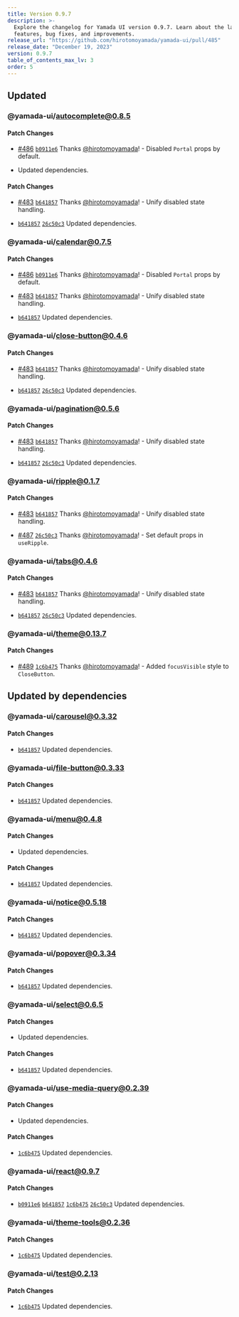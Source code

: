 ```yaml
---
title: Version 0.9.7
description: >-
  Explore the changelog for Yamada UI version 0.9.7. Learn about the latest
  features, bug fixes, and improvements.
release_url: "https://github.com/hirotomoyamada/yamada-ui/pull/485"
release_date: "December 19, 2023"
version: 0.9.7
table_of_contents_max_lv: 3
order: 5
---
```


## Updated

### @yamada-ui/autocomplete@0.8.5

#### Patch Changes

- [#486](https://github.com/hirotomoyamada/yamada-ui/pull/486) [`b0911e6`](https://github.com/hirotomoyamada/yamada-ui/commit/b0911e62cd082b906c54d3f06d959330445002c9) Thanks [@hirotomoyamada](https://github.com/hirotomoyamada)! - Disabled `Portal` props by default.

- Updated dependencies.

#### Patch Changes

- [#483](https://github.com/hirotomoyamada/yamada-ui/pull/483) [`b641857`](https://github.com/hirotomoyamada/yamada-ui/commit/b64185748b8302b8d1f8656a4edefd9c3d8d2a97) Thanks [@hirotomoyamada](https://github.com/hirotomoyamada)! - Unify disabled state handling.

- [`b641857`](https://github.com/hirotomoyamada/yamada-ui/commit/b64185748b8302b8d1f8656a4edefd9c3d8d2a97) [`26c50c3`](https://github.com/hirotomoyamada/yamada-ui/commit/26c50c38fe09687ad02d95962741f45d1881d14a) Updated dependencies.

### @yamada-ui/calendar@0.7.5

#### Patch Changes

- [#486](https://github.com/hirotomoyamada/yamada-ui/pull/486) [`b0911e6`](https://github.com/hirotomoyamada/yamada-ui/commit/b0911e62cd082b906c54d3f06d959330445002c9) Thanks [@hirotomoyamada](https://github.com/hirotomoyamada)! - Disabled `Portal` props by default.

- [#483](https://github.com/hirotomoyamada/yamada-ui/pull/483) [`b641857`](https://github.com/hirotomoyamada/yamada-ui/commit/b64185748b8302b8d1f8656a4edefd9c3d8d2a97) Thanks [@hirotomoyamada](https://github.com/hirotomoyamada)! - Unify disabled state handling.

- [`b641857`](https://github.com/hirotomoyamada/yamada-ui/commit/b64185748b8302b8d1f8656a4edefd9c3d8d2a97) Updated dependencies.

### @yamada-ui/close-button@0.4.6

#### Patch Changes

- [#483](https://github.com/hirotomoyamada/yamada-ui/pull/483) [`b641857`](https://github.com/hirotomoyamada/yamada-ui/commit/b64185748b8302b8d1f8656a4edefd9c3d8d2a97) Thanks [@hirotomoyamada](https://github.com/hirotomoyamada)! - Unify disabled state handling.

- [`b641857`](https://github.com/hirotomoyamada/yamada-ui/commit/b64185748b8302b8d1f8656a4edefd9c3d8d2a97) [`26c50c3`](https://github.com/hirotomoyamada/yamada-ui/commit/26c50c38fe09687ad02d95962741f45d1881d14a) Updated dependencies.

### @yamada-ui/pagination@0.5.6

#### Patch Changes

- [#483](https://github.com/hirotomoyamada/yamada-ui/pull/483) [`b641857`](https://github.com/hirotomoyamada/yamada-ui/commit/b64185748b8302b8d1f8656a4edefd9c3d8d2a97) Thanks [@hirotomoyamada](https://github.com/hirotomoyamada)! - Unify disabled state handling.

- [`b641857`](https://github.com/hirotomoyamada/yamada-ui/commit/b64185748b8302b8d1f8656a4edefd9c3d8d2a97) [`26c50c3`](https://github.com/hirotomoyamada/yamada-ui/commit/26c50c38fe09687ad02d95962741f45d1881d14a) Updated dependencies.

### @yamada-ui/ripple@0.1.7

#### Patch Changes

- [#483](https://github.com/hirotomoyamada/yamada-ui/pull/483) [`b641857`](https://github.com/hirotomoyamada/yamada-ui/commit/b64185748b8302b8d1f8656a4edefd9c3d8d2a97) Thanks [@hirotomoyamada](https://github.com/hirotomoyamada)! - Unify disabled state handling.

- [#487](https://github.com/hirotomoyamada/yamada-ui/pull/487) [`26c50c3`](https://github.com/hirotomoyamada/yamada-ui/commit/26c50c38fe09687ad02d95962741f45d1881d14a) Thanks [@hirotomoyamada](https://github.com/hirotomoyamada)! - Set default props in `useRipple`.

### @yamada-ui/tabs@0.4.6

#### Patch Changes

- [#483](https://github.com/hirotomoyamada/yamada-ui/pull/483) [`b641857`](https://github.com/hirotomoyamada/yamada-ui/commit/b64185748b8302b8d1f8656a4edefd9c3d8d2a97) Thanks [@hirotomoyamada](https://github.com/hirotomoyamada)! - Unify disabled state handling.

- [`b641857`](https://github.com/hirotomoyamada/yamada-ui/commit/b64185748b8302b8d1f8656a4edefd9c3d8d2a97) [`26c50c3`](https://github.com/hirotomoyamada/yamada-ui/commit/26c50c38fe09687ad02d95962741f45d1881d14a) Updated dependencies.

### @yamada-ui/theme@0.13.7

#### Patch Changes

- [#489](https://github.com/hirotomoyamada/yamada-ui/pull/489) [`1c6b475`](https://github.com/hirotomoyamada/yamada-ui/commit/1c6b475b3b99f69f55cd5e8959bdf9be316d6292) Thanks [@hirotomoyamada](https://github.com/hirotomoyamada)! - Added `focusVisible` style to `CloseButton`.

## Updated by dependencies

### @yamada-ui/carousel@0.3.32

#### Patch Changes

- [`b641857`](https://github.com/hirotomoyamada/yamada-ui/commit/b64185748b8302b8d1f8656a4edefd9c3d8d2a97) Updated dependencies.

### @yamada-ui/file-button@0.3.33

#### Patch Changes

- [`b641857`](https://github.com/hirotomoyamada/yamada-ui/commit/b64185748b8302b8d1f8656a4edefd9c3d8d2a97) Updated dependencies.

### @yamada-ui/menu@0.4.8

#### Patch Changes

- Updated dependencies.

#### Patch Changes

- [`b641857`](https://github.com/hirotomoyamada/yamada-ui/commit/b64185748b8302b8d1f8656a4edefd9c3d8d2a97) Updated dependencies.

### @yamada-ui/notice@0.5.18

#### Patch Changes

- [`b641857`](https://github.com/hirotomoyamada/yamada-ui/commit/b64185748b8302b8d1f8656a4edefd9c3d8d2a97) Updated dependencies.

### @yamada-ui/popover@0.3.34

#### Patch Changes

- [`b641857`](https://github.com/hirotomoyamada/yamada-ui/commit/b64185748b8302b8d1f8656a4edefd9c3d8d2a97) Updated dependencies.

### @yamada-ui/select@0.6.5

#### Patch Changes

- Updated dependencies.

#### Patch Changes

- [`b641857`](https://github.com/hirotomoyamada/yamada-ui/commit/b64185748b8302b8d1f8656a4edefd9c3d8d2a97) Updated dependencies.

### @yamada-ui/use-media-query@0.2.39

#### Patch Changes

- Updated dependencies.

#### Patch Changes

- [`1c6b475`](https://github.com/hirotomoyamada/yamada-ui/commit/1c6b475b3b99f69f55cd5e8959bdf9be316d6292) Updated dependencies.

### @yamada-ui/react@0.9.7

#### Patch Changes

- [`b0911e6`](https://github.com/hirotomoyamada/yamada-ui/commit/b0911e62cd082b906c54d3f06d959330445002c9) [`b641857`](https://github.com/hirotomoyamada/yamada-ui/commit/b64185748b8302b8d1f8656a4edefd9c3d8d2a97) [`1c6b475`](https://github.com/hirotomoyamada/yamada-ui/commit/1c6b475b3b99f69f55cd5e8959bdf9be316d6292) [`26c50c3`](https://github.com/hirotomoyamada/yamada-ui/commit/26c50c38fe09687ad02d95962741f45d1881d14a) Updated dependencies.

### @yamada-ui/theme-tools@0.2.36

#### Patch Changes

- [`1c6b475`](https://github.com/hirotomoyamada/yamada-ui/commit/1c6b475b3b99f69f55cd5e8959bdf9be316d6292) Updated dependencies.

### @yamada-ui/test@0.2.13

#### Patch Changes

- [`1c6b475`](https://github.com/hirotomoyamada/yamada-ui/commit/1c6b475b3b99f69f55cd5e8959bdf9be316d6292) Updated dependencies.
